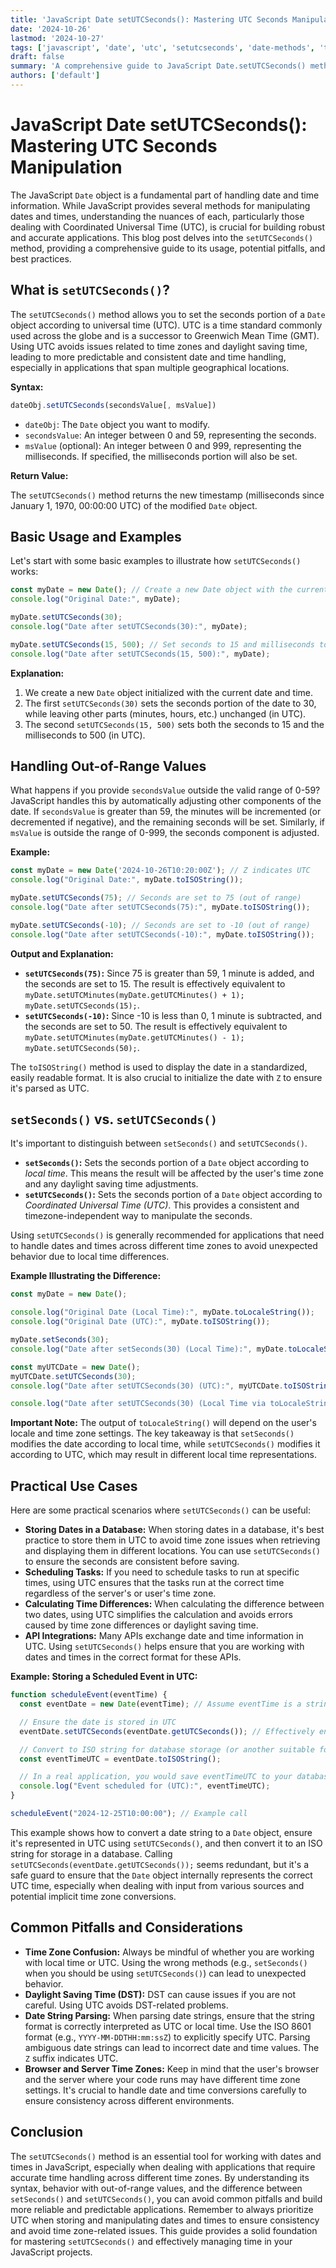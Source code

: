 ```yaml
---
title: 'JavaScript Date setUTCSeconds(): Mastering UTC Seconds Manipulation'
date: '2024-10-26'
lastmod: '2024-10-27'
tags: ['javascript', 'date', 'utc', 'setutcseconds', 'date-methods', 'time-manipulation']
draft: false
summary: 'A comprehensive guide to JavaScript Date.setUTCSeconds() method. Learn how to set the seconds portion of a Date object according to universal time (UTC), along with practical examples and considerations.'
authors: ['default']
---
```


# JavaScript Date setUTCSeconds(): Mastering UTC Seconds Manipulation

The JavaScript `Date` object is a fundamental part of handling date and time information.  While JavaScript provides several methods for manipulating dates and times, understanding the nuances of each, particularly those dealing with Coordinated Universal Time (UTC), is crucial for building robust and accurate applications.  This blog post delves into the `setUTCSeconds()` method, providing a comprehensive guide to its usage, potential pitfalls, and best practices.

## What is `setUTCSeconds()`?

The `setUTCSeconds()` method allows you to set the seconds portion of a `Date` object according to universal time (UTC).  UTC is a time standard commonly used across the globe and is a successor to Greenwich Mean Time (GMT).  Using UTC avoids issues related to time zones and daylight saving time, leading to more predictable and consistent date and time handling, especially in applications that span multiple geographical locations.

**Syntax:**

```javascript
dateObj.setUTCSeconds(secondsValue[, msValue])
```

*   `dateObj`: The `Date` object you want to modify.
*   `secondsValue`: An integer between 0 and 59, representing the seconds.
*   `msValue` (optional): An integer between 0 and 999, representing the milliseconds. If specified, the milliseconds portion will also be set.

**Return Value:**

The `setUTCSeconds()` method returns the new timestamp (milliseconds since January 1, 1970, 00:00:00 UTC) of the modified `Date` object.

## Basic Usage and Examples

Let's start with some basic examples to illustrate how `setUTCSeconds()` works:

```javascript
const myDate = new Date(); // Create a new Date object with the current date and time
console.log("Original Date:", myDate);

myDate.setUTCSeconds(30);
console.log("Date after setUTCSeconds(30):", myDate);

myDate.setUTCSeconds(15, 500); // Set seconds to 15 and milliseconds to 500
console.log("Date after setUTCSeconds(15, 500):", myDate);
```

**Explanation:**

1.  We create a new `Date` object initialized with the current date and time.
2.  The first `setUTCSeconds(30)` sets the seconds portion of the date to 30, while leaving other parts (minutes, hours, etc.) unchanged (in UTC).
3.  The second `setUTCSeconds(15, 500)` sets both the seconds to 15 and the milliseconds to 500 (in UTC).

## Handling Out-of-Range Values

What happens if you provide `secondsValue` outside the valid range of 0-59? JavaScript handles this by automatically adjusting other components of the date.  If `secondsValue` is greater than 59, the minutes will be incremented (or decremented if negative), and the remaining seconds will be set.  Similarly, if `msValue` is outside the range of 0-999, the seconds component is adjusted.

**Example:**

```javascript
const myDate = new Date('2024-10-26T10:20:00Z'); // Z indicates UTC
console.log("Original Date:", myDate.toISOString());

myDate.setUTCSeconds(75); // Seconds are set to 75 (out of range)
console.log("Date after setUTCSeconds(75):", myDate.toISOString());

myDate.setUTCSeconds(-10); // Seconds are set to -10 (out of range)
console.log("Date after setUTCSeconds(-10):", myDate.toISOString());
```

**Output and Explanation:**

*   **`setUTCSeconds(75)`:**  Since 75 is greater than 59, 1 minute is added, and the seconds are set to 15. The result is effectively equivalent to `myDate.setUTCMinutes(myDate.getUTCMinutes() + 1); myDate.setUTCSeconds(15);`.
*   **`setUTCSeconds(-10)`:** Since -10 is less than 0, 1 minute is subtracted, and the seconds are set to 50. The result is effectively equivalent to `myDate.setUTCMinutes(myDate.getUTCMinutes() - 1); myDate.setUTCSeconds(50);`.

The `toISOString()` method is used to display the date in a standardized, easily readable format. It is also crucial to initialize the date with `Z` to ensure it's parsed as UTC.

## `setSeconds()` vs. `setUTCSeconds()`

It's important to distinguish between `setSeconds()` and `setUTCSeconds()`.

*   **`setSeconds()`:**  Sets the seconds portion of a `Date` object according to *local time*.  This means the result will be affected by the user's time zone and any daylight saving time adjustments.
*   **`setUTCSeconds()`:**  Sets the seconds portion of a `Date` object according to *Coordinated Universal Time (UTC)*. This provides a consistent and timezone-independent way to manipulate the seconds.

Using `setUTCSeconds()` is generally recommended for applications that need to handle dates and times across different time zones to avoid unexpected behavior due to local time differences.

**Example Illustrating the Difference:**

```javascript
const myDate = new Date();

console.log("Original Date (Local Time):", myDate.toLocaleString());
console.log("Original Date (UTC):", myDate.toISOString());

myDate.setSeconds(30);
console.log("Date after setSeconds(30) (Local Time):", myDate.toLocaleString());

const myUTCDate = new Date();
myUTCDate.setUTCSeconds(30);
console.log("Date after setUTCSeconds(30) (UTC):", myUTCDate.toISOString());

console.log("Date after setUTCSeconds(30) (Local Time via toLocaleString):", myUTCDate.toLocaleString());
```

**Important Note:**  The output of `toLocaleString()` will depend on the user's locale and time zone settings. The key takeaway is that `setSeconds()` modifies the date according to local time, while `setUTCSeconds()` modifies it according to UTC, which may result in different local time representations.

## Practical Use Cases

Here are some practical scenarios where `setUTCSeconds()` can be useful:

*   **Storing Dates in a Database:** When storing dates in a database, it's best practice to store them in UTC to avoid time zone issues when retrieving and displaying them in different locations.  You can use `setUTCSeconds()` to ensure the seconds are consistent before saving.
*   **Scheduling Tasks:** If you need to schedule tasks to run at specific times, using UTC ensures that the tasks run at the correct time regardless of the server's or user's time zone.
*   **Calculating Time Differences:** When calculating the difference between two dates, using UTC simplifies the calculation and avoids errors caused by time zone differences or daylight saving time.
*   **API Integrations:**  Many APIs exchange date and time information in UTC.  Using `setUTCSeconds()` helps ensure that you are working with dates and times in the correct format for these APIs.

**Example:  Storing a Scheduled Event in UTC:**

```javascript
function scheduleEvent(eventTime) {
  const eventDate = new Date(eventTime); // Assume eventTime is a string like "2024-12-25T10:00:00"

  // Ensure the date is stored in UTC
  eventDate.setUTCSeconds(eventDate.getUTCSeconds()); // Effectively ensures consistent UTC representation

  // Convert to ISO string for database storage (or another suitable format)
  const eventTimeUTC = eventDate.toISOString();

  // In a real application, you would save eventTimeUTC to your database
  console.log("Event scheduled for (UTC):", eventTimeUTC);
}

scheduleEvent("2024-12-25T10:00:00"); // Example call
```

This example shows how to convert a date string to a `Date` object, ensure it's represented in UTC using `setUTCSeconds()`, and then convert it to an ISO string for storage in a database. Calling `setUTCSeconds(eventDate.getUTCSeconds());` seems redundant, but it's a safe guard to ensure that the `Date` object internally represents the correct UTC time, especially when dealing with input from various sources and potential implicit time zone conversions.

## Common Pitfalls and Considerations

*   **Time Zone Confusion:**  Always be mindful of whether you are working with local time or UTC.  Using the wrong methods (e.g., `setSeconds()` when you should be using `setUTCSeconds()`) can lead to unexpected behavior.
*   **Daylight Saving Time (DST):**  DST can cause issues if you are not careful.  Using UTC avoids DST-related problems.
*   **Date String Parsing:**  When parsing date strings, ensure that the string format is correctly interpreted as UTC or local time.  Use the ISO 8601 format (e.g., `YYYY-MM-DDTHH:mm:ssZ`) to explicitly specify UTC.  Parsing ambiguous date strings can lead to incorrect date and time values.  The `Z` suffix indicates UTC.
*   **Browser and Server Time Zones:**  Keep in mind that the user's browser and the server where your code runs may have different time zone settings.  It's crucial to handle date and time conversions carefully to ensure consistency across different environments.

## Conclusion

The `setUTCSeconds()` method is an essential tool for working with dates and times in JavaScript, especially when dealing with applications that require accurate time handling across different time zones. By understanding its syntax, behavior with out-of-range values, and the difference between `setSeconds()` and `setUTCSeconds()`, you can avoid common pitfalls and build more reliable and predictable applications. Remember to always prioritize UTC when storing and manipulating dates and times to ensure consistency and avoid time zone-related issues. This guide provides a solid foundation for mastering `setUTCSeconds()` and effectively managing time in your JavaScript projects.